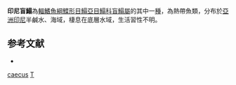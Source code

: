 {{Speciesbox
| taxon = Typhlachirus caecus
| binomial_authority = [[Hardenberg|Hardenberg]], 1931
| status = NE
| status_system = IUCN3.1
}}

'''印尼盲鰨'''為[[輻鰭魚綱|輻鰭魚綱]][[鰈形目|鰈形目]][[鰨亞目|鰨亞目]][[鰨科|鰨科]][[盲鰨屬|盲鰨屬]]的其中一[[種|種]]，為熱帶魚類，分布於[[亞洲|亞洲]][[印尼|印尼]]半鹹水、海域，棲息在底層水域，生活習性不明。

==参考文献==
*{{FishBase_species|genus=Typhlachirus|species=caecus|year=2014|month=4}}

{{魚類小作品}}
{{Taxonbar}}
[[Category:盲鰨屬|caecus]]
[[Category:1931年描述的魚類|T]]